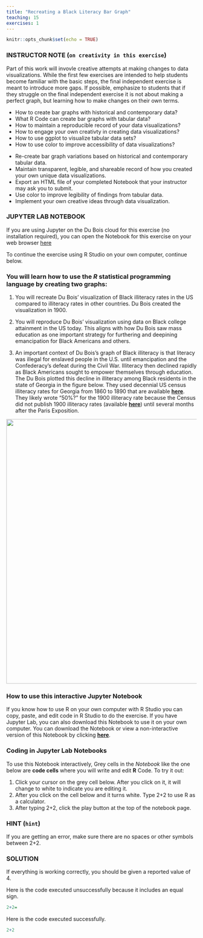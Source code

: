 ```yaml
---
title: "Recreating a Black Literacy Bar Graph"
teaching: 15
exercises: 1
---
```


```r
knitr::opts_chunk$set(echo = TRUE)
```

::::::::::::::::::: instructor

### INSTRUCTOR NOTE (`on creativity in this exercise`)

Part of this work will invovle creative attempts at making changes to data visualizations. While the first few exercises are intended to help students become familiar with the basic steps, the final independent exercise is meant to introduce more gaps. If possible, emphasize to students that if they struggle on the final independent exercise it is not about making a perfect graph, but learning how to make changes on their own terms.

::::::::::::::::::::::::::::::

:::::::::::::::::::::::::::::::::::::: questions 

- How to create bar graphs with historical and contemporary data?
- What R Code can create bar graphs with tabular data?
- How to maintain a reproducible record of your data visualizations?
- How to engage your own creativty in creating data visualizations?
- How to use ggplot to visualize tabular data sets?
- How to use color to improve accessibility of data visualizations?

::::::::::::::::::::::::::::::::::::::::::::::::

::::::::::::::::::::::::::::::::::::: objectives

- Re-create bar graph variations based on historical and contemporary tabular data.
- Maintain transparent, legible, and shareable record of how you created your own unique data visualizations.
- Export an HTML file of your completed Notebook that your instructor may ask you to submit.
- Use color to improve legibility of findings from tabular data.
- Implement your own creative ideas through data visualization.

::::::::::::::::::::::::::::::::::::::::::::::::

::::::::::::::::: prereq

### JUPYTER LAB NOTEBOOK

If you are using Jupyter on the Du Bois cloud for this exercise (no installation required),
you can open the Notebook for this exercise on your web browser [here](https://dubois.2i2c.cloud/hub/user-redirect/git-pull?repo=https%3A%2F%2Fgithub.com%2FHigherEdData%2FDu-Bois-STEM&urlpath=tree%2FDu-Bois-STEM%2Fr_literacy_biodiversity_dubois.ipynb&branch=main)

To continue the exercise using R Studio on your own computer, continue below.

::::::::::::::::::::::::

### You will learn how to use the *R* statistical programming language by creating two graphs:

1. You will recreate Du Bois' visualization of Black illiteracy rates in the US compared to illiteracy rates in other countries. Du Bois created the visualization in 1900.

2. You will reproduce Du Bois' visualization using data on Black college attainment in the US today. This aligns with how Du Bois saw mass education as one important strategy for furthering and deepining emancipation for Black Americans and others.

3. An important context of Du Bois's graph of Black illiteracy is that literacy was illegal for enslaved people in the U.S. until emancipation and the Confederacy's defeat during the Civil War. Illiteracy then declined rapidly as Black Americans sought to empower themselves through education. The Du Bois plotted this decline in illiteracy among Black residents in the state of Georgia in the figure below. They used decennial US census illiteracy rates for Georgia from 1860 to 1890 that are available **[here](https://babel.hathitrust.org/cgi/pt?id=njp.32101025729177&seq=49)**. They likely wrote "50%?" for the 1900 illiteracy rate because the Census did not publish 1900 illiteracy rates (available **[here](https://www2.census.gov/library/publications/decennial/1900/bulletins/demographic/8-negroes-in-us-part-1.pdf)**) until several months after the Paris Exposition.

<div>
<img src="https://github.com/ajstarks/dubois-data-portraits/blob/master/plate14/original-plate-14.jpg?raw=true" width="700" />
</div>

### How to use this interactive **Jupyter Notebook**

If you know how to use R on your own computer with R Studio you can copy, paste, and edit code in R Studio to do the exercise. If you have Jupyter Lab, you can also download this Notebook to use it on your own computer. You can download the Notebook or view a non-interactive version of this Notebook by clicking **[here](https://github.com/HigherEdData/Du-Bois-STEM/blob/main/r_literacy_dubois.ipynb)**.

::::::::::::::::::::::::::::::::: challenge

### Coding in Jupyter Lab Notebooks

To use this Notebook interactively, Grey cells in the *Notebook* like the one below are **code cells** where you will write and edit **R** Code. To try it out:

1. Click your cursor on the grey cell below. After you click on it, it will change to white to indicate you are editing it.
2. After you click on the cell below and it turns white. Type 2+2 to use R as a calculator.
3. After typing 2+2, click the play button at the top of the notebook page.

::::::::::::::::: hint

### HINT (`hint`)

If you are getting an error, make sure there are no spaces or other symbols between 2+2.

::::::::::::::::::::::

::::::::::::::::: solution

### SOLUTION

If everything is working correctly, you should be given a reported value of 4.

Here is the code executed unsuccessfully because it includes an equal sign.
```r
2+2=
```

Here is the code executed successfully.

```r
2+2
```


::::::::::::::::::::::::::

:::::::::::::::::::::::::::::::::::::::::::

[r-markdown]: https://rmarkdown.rstudio.com/
